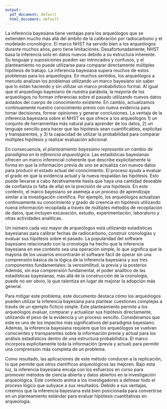 ---
output:
  pdf_document: default
  html_document: default
---
La inferencia bayesiana tiene ventajas para los arqueólogos que se extienden mucho más allá del ámbito de la calibración por radiocarbono y el modelado cronológico. El marco NHST ha servido bien a los arqueólogos durante muchos años, pero tiene limitaciones. Desafortunadamente, NHST basa la inferencia solo en datos nuevos debido a su estructura inherente. Su lenguaje y suposiciones pueden ser intrincados y confusos, y el planteamiento no puede utilizarse para comparar directamente múltiples hipótesis de trabajo. La inferencia bayesiana supera muchos de estos problemas para los arqueólogos. En muchos sentidos, los arqueólogos a menudo analizan los problemas utilizando un marco bayesiano sin saber que lo están haciendo y sin utilizar un marco probabilístico formal. Al igual que el arqueólogo bayesiano de nuestra parábola, la mayoría de los arqueólogos no forman inferencias sobre el pasado utilizando nuevos datos aislados del cuerpo de conocimiento existente. En cambio, actualizamos continuamente nuestro conocimiento previo con nueva evidencia para tomar decisiones, formar opiniones y generar conclusiones. La ventaja de la inferencia bayesiana sobre el NHST es que ofrece a los arqueólogos 1) un conjunto de herramientas más natural para aprender de los datos, 2) un lenguaje sencillo para hacer que las hipótesis sean cuantificables, explícitas y transparentes, y 3) la capacidad de utilizar la probabilidad para comparar múltiples hipótesis y realizar evaluación adicional.

En consecuencia, *el planteamiento bayesiano representa un cambio de paradigma en la inferencia arqueológica*. Las estadísticas bayesianas ofrecen un marco inferencial coherente que describe explícitamente la forma en que la información previa de uno se actualiza con nuevos datos para producir el estado actual del conocimiento. El proceso ayuda a evaluar el grado en que la evidencia actual y la nueva respaldan las hipótesis. Esto puede llevarse a cabo iterativamente hasta que haya una cantidad deseable de confianza (o falta de ella) en la precisión de una hipótesis. En este contexto, el marco bayesiano se asemeja a un proceso de aprendizaje similar a la investigación científica. Por ejemplo, los arqueólogos actualizan continuamente su conocimiento y grado de creencia en hipótesis utilizando nueva información recopilada a través de múltiples métodos de recopilación de datos, que incluyen excavación, estudio, experimentación, laboratorio y otras actividades analíticas.

Un número cada vez mayor de arqueólogos está utilizando estadísticas bayesianas para calibrar fechas de radiocarbono, construir cronologías y evaluar sus hipótesis sobre el pasado. La popularidad del software bayesiano relacionado con la cronología ha hecho que la inferencia bayesiana en ese contexto sea una operación simple, lo que significa que la mayoría de los usuarios encontrarán el software fácil de operar sin una comprensión básica de la lógica de la inferencia bayesiana y sus tres componentes fundamentales: la verosimilitud, la previa y la posterior. Además, sin esa comprensión fundamental, el poder analítico de las estadísticas bayesianas, más allá de la construcción de la cronología, puede no ser obvio, lo que ralentiza en lugar de mejorar la adopción más general. 

Para mitigar este problema, este documento destaca cómo los arqueólogos pueden utilizar la inferencia bayesiana para plantear cuestiones complejas a través de un ejemplo ficticio simple. Este planteamiento permite a los arqueólogos evaluar, comparar y actualizar sus hipótesis directamente, utilizando el peso de la evidencia y un proceso sencillo. Consideramos que este es uno de los impactos más significativos del paradigma bayesiano. Además, la inferencia bayesiana requiere que los arqueólogos se vuelvan conscientes y transparentes sobre la información previa y actual para los análisis estadísticos dentro de una estructura probabilística. El marco incorpora explícitamente toda la información (previa y actual) para permitir una comprensión más completa de un problema.

Como resultado, las aplicaciones de este método conducen a la replicación, lo que permite que otros científicos arqueológicos las mejoren. Bajo esta luz, la inferencia bayesiana encaja con los esfuerzos en curso para promover métodos de ciencia abierta y datos abiertos en la investigación arqueológica. Este contexto anima a los investigadores a delinear todo el proceso lógico que subyace a sus resultados. Debido a sus ventajas, creemos que la inferencia bayesiana está bien posicionada para convertirse en un planteamiento estándar para evaluar hipótesis cuantitativas en arqueología. 